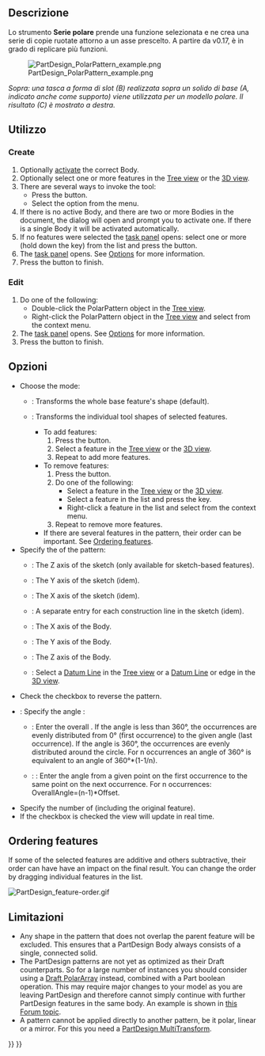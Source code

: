 <languages/>

<div class="mw-translate-fuzzy">
{{Docnav/it|[[PartDesign_LinearPattern/it|Serie lineare]]|[[PartDesign_MultiTransform/it|Multitrasformazione]]|[[PartDesign_Workbench/it|PartDesign]]|IconL=PartDesign_LinearPattern.svg|IconC=Workbench_PartDesign.svg|IconR=PartDesign_MultiTransform.svg}}
</div>

<div class="mw-translate-fuzzy">
{{GuiCommand/it
|Name=PartDesign_PolarPattern
|Name/it=Serie polare
|Workbenches=[[PartDesign Workbench/it|PartDesign]]
|MenuLocation=PartDesign → Serie polare
|SeeAlso=[[PartDesign_LinearPattern/it|Serie lineare]]
}}
</div>

<span id="Description"></span>
==Descrizione==

<div class="mw-translate-fuzzy">
Lo strumento '''Serie polare''' prende una funzione selezionata e ne crea una serie di copie ruotate attorno a un asse prescelto. A partire da v0.17, è in grado di replicare più funzioni.
</div>

[[File:PartDesign PolarPattern example.png|none]]
<div class="mw-translate-fuzzy">
''Sopra: una tasca a forma di slot (B) realizzata sopra un solido di base (A, indicato anche come supporto) viene utilizzata per un modello polare. Il risultato (C) è mostrato a destra.''
</div>

<span id="Usage"></span>
==Utilizzo==

=== Create ===

# Optionally [[PartDesign_Body#Active_status|activate]] the correct Body.
# Optionally select one or more features in the [[Tree_view|Tree view]] or the [[3D_view|3D view]].
# There are several ways to invoke the tool:
#* Press the {{Button|[[Image:PartDesign_PolarPattern.svg|16px]] [[PartDesign_PolarPattern|PolarPattern]]}} button.
#* Select the {{MenuCommand|Part Design → Apply a pattern → [[Image:PartDesign_PolarPattern.svg|16px]] PolarPattern}} option from the menu.
# If there is no active Body, and there are two or more Bodies in the document, the {{MenuCommand|Active Body Required}} dialog will open and prompt you to activate one. If there is a single Body it will be activated automatically.
# If no features were selected the {{MenuCommand|Select feature}} [[Task_panel|task panel]] opens: select one or more (hold down the {{KEY|Ctrl}} key) from the list and press the {{Button|OK}} button.
# The {{MenuCommand|PolarPattern parameters}} [[Task_panel|task panel]] opens. See [[#Options|Options]] for more information.
# Press the {{Button|OK}} button to finish.

=== Edit ===

# Do one of the following:
#* Double-click the PolarPattern object in the [[Tree_view|Tree view]].
#* Right-click the PolarPattern object in the [[Tree_view|Tree view]] and select {{MenuCommand|Edit PolarPattern}} from the context menu.
# The {{MenuCommand|PolarPattern parameters}} [[Task_panel|task panel]] opens. See [[#Options|Options]] for more information.
# Press the {{Button|OK}} button to finish.

<span id="Options"></span>
==Opzioni==

* Choose the mode:
** {{MenuCommand|Transform body}}: Transforms the whole base feature's shape (default). {{Version|1.0}}
** {{MenuCommand|Transform tool shapes}}: Transforms the individual tool shapes of selected features.
*** To add features:
***# Press the {{Button|Add feature}} button.
***# Select a feature in the [[Tree_view|Tree view]] or the [[3D_view|3D view]].
***# Repeat to add more features.
*** To remove features:
***# Press the {{Button|Remove feature}} button.
***# Do one of the following:
***#* Select a feature in the [[Tree_view|Tree view]] or the [[3D_view|3D view]].
***#* Select a feature in the list and press the {{KEY|Del}} key.
***#* Right-click a feature in the list and select {{MenuCommand|Remove}} from the context menu.
***# Repeat to remove more features.
*** If there are several features in the pattern, their order can be important. See [[#Ordering_features|Ordering features]].
* Specify the {{MenuCommand|Axis}} of the pattern:
** {{MenuCommand|Normal sketch axis}}: The Z axis of the sketch (only available for sketch-based features).
** {{MenuCommand|Vertical sketch axis}}: The Y axis of the sketch (idem).
** {{MenuCommand|Horizontal sketch axis}}: The X axis of the sketch (idem).
** {{MenuCommand|Construction line #}}: A separate entry for each construction line in the sketch (idem).
** {{MenuCommand|Base X axis}}: The X axis of the Body.
** {{MenuCommand|Base Y axis}}: The Y axis of the Body.
** {{MenuCommand|Base Z axis}}: The Z axis of the Body.
** {{MenuCommand|Select reference...}}: Select a [[PartDesign_Line|Datum Line]] in the [[Tree_view|Tree view]] or a [[PartDesign_Line|Datum Line]] or edge in the [[3D_view|3D view]].
* Check the {{MenuCommand|Reverse direction}} checkbox to reverse the pattern.
* {{Version|1.0}}: Specify the angle {{MenuCommand|Mode}}:
** {{MenuCommand|Overall Angle}}: Enter the overall {{MenuCommand|Angle}}. If the angle is less than 360°, the occurrences are evenly distributed from 0° (first occurrence) to the given angle (last occurrence). If the angle is 360°, the occurrences are evenly distributed around the circle. For n occurrences an angle of 360° is equivalent to an angle of 360°*(1-1/n).
** {{Version|1.0}}: {{MenuCommand|Offset Angle}}: Enter the {{MenuCommand|Offset}} angle from a given point on the first occurrence to the same point on the next occurrence. For n occurrences: OverallAngle=(n-1)*Offset.
* Specify the number of {{MenuCommand|Occurrences}} (including the original feature).
* If the {{MenuCommand|Update view}} checkbox is checked the view will update in real time.

== Ordering features ==

If some of the selected features are additive and others subtractive, their order can have have an impact on the final result. You can change the order by dragging individual features in the list.

[[File:PartDesign_feature-order.gif]]
{{Caption|Effect of the feature order}}

<span id="Limitations"></span>
==Limitazioni==

* Any shape in the pattern that does not overlap the parent feature will be excluded. This ensures that a PartDesign Body always consists of a single, connected solid.
* The PartDesign patterns are not yet as optimized as their Draft counterparts. So for a large number of instances you should consider using a [[Draft_PolarArray|Draft PolarArray]] instead, combined with a Part boolean operation. This may require major changes to your model as you are leaving PartDesign and therefore cannot simply continue with further PartDesign features in the same body. An example is shown in [https://forum.freecadweb.org/viewtopic.php?f=3&t=55192 this Forum topic].
* A pattern cannot be applied directly to another pattern, be it polar, linear or a mirror. For this you need a [[PartDesign_MultiTransform|PartDesign MultiTransform]].


<div class="mw-translate-fuzzy">
{{Docnav/it|[[PartDesign_LinearPattern/it|Serie lineare]]|[[PartDesign_MultiTransform/it|Multitrasformazione]]|[[PartDesign_Workbench/it|PartDesign]]|IconL=PartDesign_LinearPattern.svg|IconC=Workbench_PartDesign.svg|IconR=PartDesign_MultiTransform.svg}}
</div>

{{PartDesign Tools navi{{#translation:}}}}
{{Userdocnavi{{#translation:}}}}